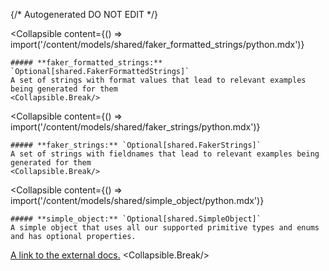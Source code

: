 {/* Autogenerated DO NOT EDIT  */}

<Collapsible
    content={() => import('/content/models/shared/faker_formatted_strings/python.mdx')}
>
    ##### **faker_formatted_strings:** `Optional[shared.FakerFormattedStrings]`
    A set of strings with format values that lead to relevant examples being generated for them
    <Collapsible.Break/>
</Collapsible>

<Collapsible
    content={() => import('/content/models/shared/faker_strings/python.mdx')}
>
    ##### **faker_strings:** `Optional[shared.FakerStrings]`
    A set of strings with fieldnames that lead to relevant examples being generated for them
    <Collapsible.Break/>
</Collapsible>

<Collapsible
    content={() => import('/content/models/shared/simple_object/python.mdx')}
>
    ##### **simple_object:** `Optional[shared.SimpleObject]`
    A simple object that uses all our supported primitive types and enums and has optional properties.

[A link to the external docs.](https://docs.speakeasyapi.dev)
    <Collapsible.Break/>
</Collapsible>

